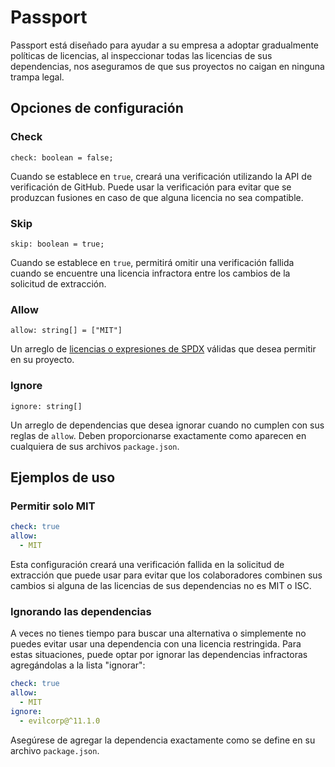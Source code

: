 
# <Passport size={96} /> Passport

Passport está diseñado para ayudar a su empresa a adoptar gradualmente políticas de licencias, al inspeccionar todas las licencias de sus dependencias, nos aseguramos de que sus proyectos no caigan en ninguna trampa legal.

## Opciones de configuración

### Check

```tsx
check: boolean = false;
```

Cuando se establece en `true`, creará una verificación utilizando la API de verificación de GitHub. Puede usar la verificación para evitar que se produzcan fusiones en caso de que alguna licencia no sea compatible.

### Skip

```tsx
skip: boolean = true;
```

Cuando se establece en `true`, permitirá omitir una verificación fallida cuando se encuentre una licencia infractora entre los cambios de la solicitud de extracción.

### Allow

```tsx
allow: string[] = ["MIT"]
```

Un arreglo de [licencias o expresiones de SPDX](https://spdx.org/licenses/) válidas que desea permitir en su proyecto.

### Ignore

```tsx
ignore: string[]
```

Un arreglo de dependencias que desea ignorar cuando no cumplen con sus reglas de `allow`. Deben proporcionarse exactamente como aparecen en cualquiera de sus archivos `package.json`.

## Ejemplos de uso

### Permitir solo MIT

```yaml filename=".github/passport.yaml"
check: true
allow:
  - MIT
```

Esta configuración creará una verificación fallida en la solicitud de extracción que puede usar para evitar que los colaboradores combinen sus cambios si alguna de las licencias de sus dependencias no es MIT o ISC.

### Ignorando las dependencias

A veces no tienes tiempo para buscar una alternativa o simplemente no puedes evitar usar una dependencia con una licencia restringida. Para estas situaciones, puede optar por ignorar las dependencias infractoras agregándolas a la lista "ignorar":

```yaml filename=".github/passport.yaml"
check: true
allow:
  - MIT
ignore:
  - evilcorp@^11.1.0
```

Asegúrese de agregar la dependencia exactamente como se define en su archivo `package.json`.
